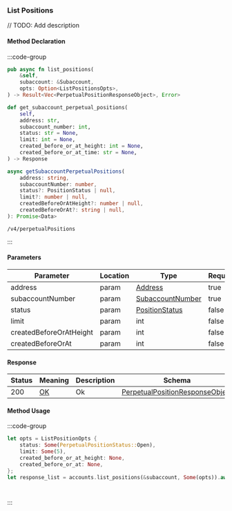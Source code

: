 ### List Positions

// TODO: Add description

#### Method Declaration

:::code-group

```rust [Rust]
pub async fn list_positions(
    &self,
    subaccount: &Subaccount,
    opts: Option<ListPositionsOpts>,
) -> Result<Vec<PerpetualPositionResponseObject>, Error>
```

```python [Python]
def get_subaccount_perpetual_positions(
    self,
    address: str,
    subaccount_number: int,
    status: str = None,
    limit: int = None,
    created_before_or_at_height: int = None,
    created_before_or_at_time: str = None,
) -> Response
```

```typescript [TypeScript]
async getSubaccountPerpetualPositions(
    address: string,
    subaccountNumber: number,
    status?: PositionStatus | null,
    limit?: number | null,
    createdBeforeOrAtHeight?: number | null,
    createdBeforeOrAt?: string | null,
): Promise<Data> 
```

```url [API]
/v4/perpetualPositions
```

:::

#### Parameters

| Parameter | Location | Type  | Required | Description |
| --------- | -------- | ----- | -------- | ----------- |
| address | param | [Address] | true | |
| subaccountNumber | param | [SubaccountNumber] | true | |
| status | param | [PositionStatus] | false | |
| limit | param | int | false | |
| createdBeforeOrAtHeight | param | int | false | |
| createdBeforeOrAt | param | int | false | |

#### Response

| Status | Meaning | Description | Schema |
| ------ | ------- | ----------- | ------ |
| 200    | [OK]    | Ok          | [PerpetualPositionResponseObject] |

#### Method Usage

:::code-group

```rust [Rust]
let opts = ListPositionOpts {
    status: Some(PerpetualPositionStatus::Open),
    limit: Some(5),
    created_before_or_at_height: None,
    created_before_or_at: None,
};
let response_list = accounts.list_positions(&subaccount, Some(opts)).await?;
```

```python [Python]

```

```typescript [TypeScript]

```

:::

[Address]: /types/address
[SubaccountNumber]: /types/subaccount_number
[PositionStatus]: /types/position_status
[OK]: https://datatracker.ietf.org/doc/html/rfc7231#section-6.3.1
[PerpetualPositionResponseObject]: /types/perpetual_position_response_object

